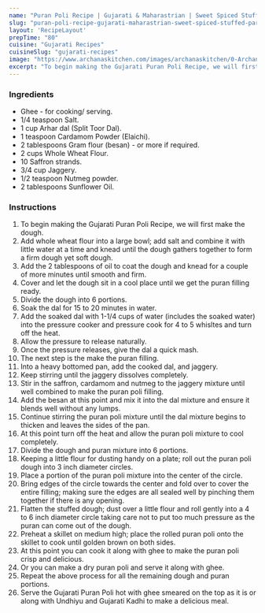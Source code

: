 ---
name: "Puran Poli Recipe | Gujarati & Maharastrian | Sweet Spiced Stuffed Paratha With Jaggery"
slug: "puran-poli-recipe-gujarati-maharastrian-sweet-spiced-stuffed-paratha-with-jaggery"
layout: 'RecipeLayout'
prepTime: "80"
cuisine: "Gujarati Recipes﻿"
cuisineSlug: "gujarati-recipes"
image: "https://www.archanaskitchen.com/images/archanaskitchen/0-Archanas-Kitchen-Recipes/2020/Gujarati_Maharastrian_Puran_Poli_Recipe_1_1600.jpg"
excerpt: "To begin making the Gujarati Puran Poli Recipe, we will first make the dough"
---

### Ingredients

- Ghee - for cooking/ serving.
- 1/4 teaspoon Salt.
- 1 cup Arhar dal (Split Toor Dal).
- 1 teaspoon Cardamom Powder (Elaichi).
- 2 tablespoons Gram flour (besan) - or more if required.
- 2 cups Whole Wheat Flour.
- 10 Saffron strands.
- 3/4 cup Jaggery.
- 1/2 teaspoon Nutmeg powder.
- 2 tablespoons Sunflower Oil.

### Instructions

1. To begin making the Gujarati Puran Poli Recipe, we will first make the dough.
1. Add whole wheat flour into a large bowl; add salt and combine it with little water at a time and knead until the dough gathers together to form a firm dough yet soft dough.
1. Add the 2 tablespoons of oil to coat the dough and knead for a couple of more minutes until smooth and firm.
1. Cover and let the dough sit in a cool place until we get the puran filling ready.
1. Divide the dough into 6 portions.
1. Soak the dal for 15 to 20 minutes in water.
1. Add the soaked dal with 1-1/4 cups of water (includes the soaked water) into the pressure cooker and pressure cook for 4 to 5 whisltes and turn off the heat.
1. Allow the pressure to release naturally.
1. Once the pressure releases, give the dal a quick mash.
1. The next step is the make the puran filling.
1. Into a heavy bottomed pan, add the cooked dal, and jaggery.
1. Keep stirring until the jaggery dissolves completely.
1. Stir in the saffron, cardamom and nutmeg to the jaggery mixture until well combined to make the puran poli filling.
1. Add the besan at this point and mix it into the dal mixture and ensure it blends well without any lumps.
1. Continue stirring the puran poli mixture until the dal mixture begins to thicken and leaves the sides of the pan.
1. At this point turn off the heat and allow the puran poli mixture to cool completely.
1. Divide the dough and puran mixture into 6 portions.
1. Keeping a little flour for dusting handy on a plate; roll out the puran poli dough into 3 inch diameter circles.
1. Place a portion of the puran poli mixture into the center of the circle.
1. Bring edges of the circle towards the center and fold over to cover the entire filling; making sure the edges are all sealed well by pinching them together if there is any opening.
1. Flatten the stuffed dough; dust over a little flour and roll gently into a 4 to 6 inch diameter circle taking care not to put too much pressure as the puran can come out of the dough.
1. Preheat a skillet on medium high; place the rolled puran poli onto the skillet to cook until golden brown on both sides.
1. At this point you can cook it along with ghee to make the puran poli crisp and delicious.
1. Or you can make a dry puran poli and serve it along with ghee.
1. Repeat the above process for all the remaining dough and puran portions.
1. Serve the Gujarati Puran Poli hot with ghee smeared on the top as it is or along with Undhiyu and Gujarati Kadhi to make a delicious meal.

